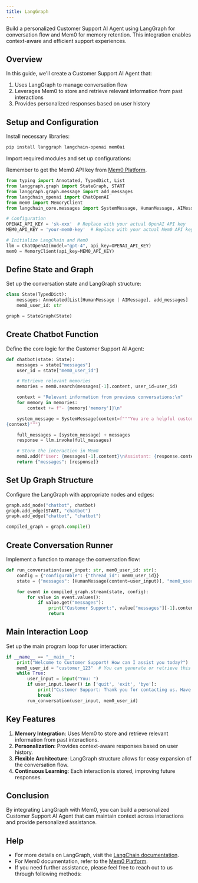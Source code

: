 ---
title: LangGraph
---

<Snippet file="paper-release.mdx" />

Build a personalized Customer Support AI Agent using LangGraph for conversation flow and Mem0 for memory retention. This integration enables context-aware and efficient support experiences.

## Overview

In this guide, we'll create a Customer Support AI Agent that:
1. Uses LangGraph to manage conversation flow
2. Leverages Mem0 to store and retrieve relevant information from past interactions
3. Provides personalized responses based on user history

## Setup and Configuration

Install necessary libraries:

```bash
pip install langgraph langchain-openai mem0ai
```


Import required modules and set up configurations:

<Note>Remember to get the Mem0 API key from [Mem0 Platform](https://app.mem0.ai).</Note>

```python
from typing import Annotated, TypedDict, List
from langgraph.graph import StateGraph, START
from langgraph.graph.message import add_messages
from langchain_openai import ChatOpenAI
from mem0 import MemoryClient
from langchain_core.messages import SystemMessage, HumanMessage, AIMessage

# Configuration
OPENAI_API_KEY = 'sk-xxx'  # Replace with your actual OpenAI API key
MEM0_API_KEY = 'your-mem0-key'  # Replace with your actual Mem0 API key

# Initialize LangChain and Mem0
llm = ChatOpenAI(model="gpt-4", api_key=OPENAI_API_KEY)
mem0 = MemoryClient(api_key=MEM0_API_KEY)
```

## Define State and Graph

Set up the conversation state and LangGraph structure:

```python
class State(TypedDict):
    messages: Annotated[List[HumanMessage | AIMessage], add_messages]
    mem0_user_id: str

graph = StateGraph(State)
```

## Create Chatbot Function

Define the core logic for the Customer Support AI Agent:

```python
def chatbot(state: State):
    messages = state["messages"]
    user_id = state["mem0_user_id"]

    # Retrieve relevant memories
    memories = mem0.search(messages[-1].content, user_id=user_id)

    context = "Relevant information from previous conversations:\n"
    for memory in memories:
        context += f"- {memory['memory']}\n"

    system_message = SystemMessage(content=f"""You are a helpful customer support assistant. Use the provided context to personalize your responses and remember user preferences and past interactions.
{context}""")

    full_messages = [system_message] + messages
    response = llm.invoke(full_messages)

    # Store the interaction in Mem0
    mem0.add(f"User: {messages[-1].content}\nAssistant: {response.content}", user_id=user_id)
    return {"messages": [response]}
```

## Set Up Graph Structure

Configure the LangGraph with appropriate nodes and edges:

```python
graph.add_node("chatbot", chatbot)
graph.add_edge(START, "chatbot")
graph.add_edge("chatbot", "chatbot")

compiled_graph = graph.compile()
```

## Create Conversation Runner

Implement a function to manage the conversation flow:

```python
def run_conversation(user_input: str, mem0_user_id: str):
    config = {"configurable": {"thread_id": mem0_user_id}}
    state = {"messages": [HumanMessage(content=user_input)], "mem0_user_id": mem0_user_id}

    for event in compiled_graph.stream(state, config):
        for value in event.values():
            if value.get("messages"):
                print("Customer Support:", value["messages"][-1].content)
                return
```

## Main Interaction Loop

Set up the main program loop for user interaction:

```python
if __name__ == "__main__":
    print("Welcome to Customer Support! How can I assist you today?")
    mem0_user_id = "customer_123"  # You can generate or retrieve this based on your user management system
    while True:
        user_input = input("You: ")
        if user_input.lower() in ['quit', 'exit', 'bye']:
            print("Customer Support: Thank you for contacting us. Have a great day!")
            break
        run_conversation(user_input, mem0_user_id)
```

## Key Features

1. **Memory Integration**: Uses Mem0 to store and retrieve relevant information from past interactions.
2. **Personalization**: Provides context-aware responses based on user history.
3. **Flexible Architecture**: LangGraph structure allows for easy expansion of the conversation flow.
4. **Continuous Learning**: Each interaction is stored, improving future responses.

## Conclusion

By integrating LangGraph with Mem0, you can build a personalized Customer Support AI Agent that can maintain context across interactions and provide personalized assistance.

## Help

- For more details on LangGraph, visit the [LangChain documentation](https://python.langchain.com/docs/langgraph).
- For Mem0 documentation, refer to the [Mem0 Platform](https://app.mem0.ai/).
- If you need further assistance, please feel free to reach out to us through following methods:

<Snippet file="get-help.mdx" />
